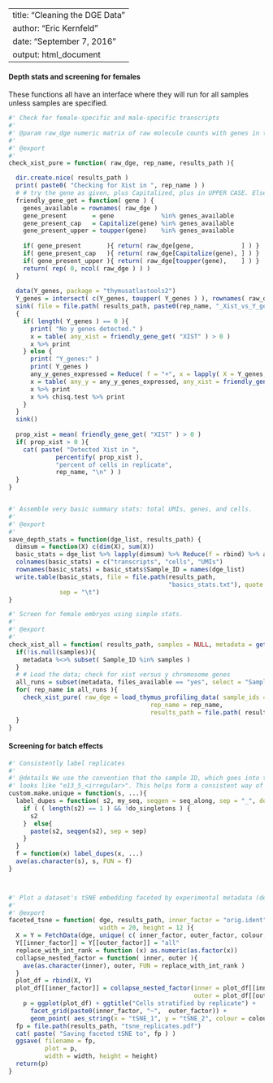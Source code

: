
---
title: "Cleaning the DGE Data"
author: "Eric Kernfeld"
date: "September 7, 2016"
output: html_document
---


#### Depth stats and screening for females

These functions all have an interface where they will run for all samples unless samples are specified.

```r
  
#' Check for female-specific and male-specific transcripts
#' 
#' @param raw_dge numeric matrix of raw molecule counts with genes in the rownames.
#'
#' @export
#'
check_xist_pure = function( raw_dge, rep_name, results_path ){

  dir.create.nice( results_path )
  print( paste0( "Checking for Xist in ", rep_name ) )
  # # try the gene as given, plus Capitalized, plus in UPPER CASE. Else return zeroes.
  friendly_gene_get = function( gene ) {
    genes_available = rownames( raw_dge )
    gene_present       = gene             %in% genes_available 
    gene_present_cap   = Capitalize(gene) %in% genes_available
    gene_present_upper = toupper(gene)    %in% genes_available
    
    if( gene_present       ){ return( raw_dge[gene,             ] ) }
    if( gene_present_cap   ){ return( raw_dge[Capitalize(gene), ] ) }
    if( gene_present_upper ){ return( raw_dge[toupper(gene),    ] ) }
    return( rep( 0, ncol( raw_dge ) ) )
  }
  
  data(Y_genes, package = "thymusatlastools2") 
  Y_genes = intersect( c(Y_genes, toupper( Y_genes ) ), rownames( raw_dge ) )
  sink( file = file.path( results_path, paste0(rep_name, "_Xist_vs_Y_genes.txt" ) ) )
  {
    if( length( Y_genes ) == 0 ){
      print( "No y genes detected." ) 
      x = table( any_xist = friendly_gene_get( "XIST" ) > 0 ) 
      x %>% print
    } else {
      print( "Y_genes:" )
      print( Y_genes )
      any_y_genes_expressed = Reduce( f = "+", x = lapply( X = Y_genes, FUN = friendly_gene_get ) ) > 0
      x = table( any_y = any_y_genes_expressed, any_xist = friendly_gene_get( "XIST" ) > 0 ) 
      x %>% print
      x %>% chisq.test %>% print    
    }
  }
  sink()
  
  prop_xist = mean( friendly_gene_get( "XIST" ) > 0 )
  if( prop_xist > 0 ){
    cat( paste( "Detected Xist in ", 
             percentify( prop_xist ), 
             "percent of cells in replicate", 
             rep_name, "\n" ) )
  }
}


#' Assemble very basic summary stats: total UMIs, genes, and cells.
#'
#' @export
#'
save_depth_stats = function(dge_list, results_path) {
  dimsum = function(X) c(dim(X), sum(X))
  basic_stats = dge_list %>% lapply(dimsum) %>% Reduce(f = rbind) %>% as.data.frame
  colnames(basic_stats) = c("transcripts", "cells", "UMIs")
  rownames(basic_stats) = basic_stats$Sample_ID = names(dge_list)
  write.table(basic_stats, file = file.path(results_path, 
                                            "basics_stats.txt"), quote = F, row.names = F, col.names = T, 
              sep = "\t")
}

#' Screen for female embryos using simple stats.
#'
#' @export
#'
check_xist_all = function( results_path, samples = NULL, metadata = get_metadata() ){
  if(!is.null(samples)){
    metadata %<>% subset( Sample_ID %in% samples )
  }
  # # Load the data; check for xist versus y chromosome genes
  all_runs = subset(metadata, files_available == "yes", select = "Sample_ID", drop = T) 
  for( rep_name in all_runs ){
    check_xist_pure( raw_dge = load_thymus_profiling_data( sample_ids = rep_name, test_mode = F )[[1]], 
                                       rep_name = rep_name, 
                                       results_path = file.path( results_path, "Xist_check" ) ) 
  }
}
```



#### Screening for batch effects

```r
#' Consistently label replicates
#'
#' @details We use the convention that the sample ID, which goes into the orig.ident variable,
#' looks like "e13_5_<irregular>". This helps form a consistent way of labeling replicates.
custom.make.unique = function(s, ...){
  label_dupes = function( s2, my_seq, seqgen = seq_along, sep = "_", do_singletons = F ) {
    if ( ( length(s2) == 1 ) && !do_singletons ) {
      s2
    }  else{
      paste(s2, seqgen(s2), sep = sep)
    }
  }
  f = function(x) label_dupes(x, ...)
  ave(as.character(s), s, FUN = f)
} 



#' Plot a dataset's tSNE embedding faceted by experimental metadata (default replicate and eday).
#'
#' @export
faceted_tsne = function( dge, results_path, inner_factor = "orig.ident", outer_factor = "eday", colour = outer_factor, 
                         width = 20, height = 12 ){
  X = Y = FetchData(dge, unique( c( inner_factor, outer_factor, colour, "tSNE_1", "tSNE_2" ) ) )
  Y[[inner_factor]] = Y[[outer_factor]] = "all"
  replace_with_int_rank = function (x) as.numeric(as.factor(x))
  collapse_nested_factor = function( inner, outer ){
    ave(as.character(inner), outer, FUN = replace_with_int_rank )
  }
  plot_df = rbind(X, Y)
  plot_df[[inner_factor]] = collapse_nested_factor(inner = plot_df[[inner_factor]], 
                                                   outer = plot_df[[outer_factor]])
    p = ggplot(plot_df) + ggtitle("Cells stratified by replicate") + 
      facet_grid(paste0(inner_factor, "~",  outer_factor)) + 
      geom_point( aes_string(x = "tSNE_1", y = "tSNE_2", colour = colour ), size = 0.2) 
  fp = file.path(results_path, "tsne_replicates.pdf")
  cat( paste( "Saving faceted tSNE to", fp ) )
  ggsave( filename = fp, 
          plot = p, 
          width = width, height = height)
  return(p)
}
```

